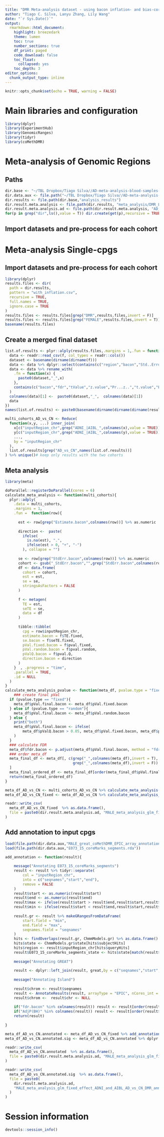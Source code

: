 ```yaml
---
title: "DMR Meta-analysis dataset - using bacon inflation- and bias-corrected P-values"
author: "Tiago C. Silva, Lanyu Zhang, Lily Wang"
date: "`r Sys.Date()`"
output:
  rmarkdown::html_document:
    highlight: breezedark
    theme: lumen
    toc: true
    number_sections: true
    df_print: paged
    code_download: false
    toc_float:
      collapsed: yes
    toc_depth: 3
editor_options:
  chunk_output_type: inline     
---
```


```r
knitr::opts_chunk$set(echo = TRUE, warning = FALSE)
```


# Main libraries and configuration

```R
library(dplyr)
library(ExperimentHub)
library(GenomicRanges)
library(tidyr)
library(coMethDMR)
```

# Meta-analysis of Genomic Regions

## Paths
```R
dir.base <- "~/TBL Dropbox/Tiago Silva//AD-meta-analysis-blood-samples-bySex//"
dir.data.aux <- file.path("~/TBL Dropbox/Tiago Silva//AD-meta-analysis-blood-samples/datasets/Aux/") 
dir.results <- file.path(dir.base,"analysis_results")
dir.result.meta.analysis <- file.path(dir.results, "meta_analysis/DMR_Logistic_regression_model/")
dir.result.meta.analysis.ad <- file.path(dir.result.meta.analysis, "AD_vs_CN/")
for(p in grep("dir",ls(),value = T)) dir.create(get(p),recursive = TRUE,showWarnings = FALSE)
```

## Import datasets and pre-process for each cohort 

# Meta-analysis Single-cpgs

## Import datasets and pre-process for each cohort 

```R
library(dplyr)
results.files <- dir(
  path = dir.results,
  pattern = "with_inflation.csv",
  recursive = TRUE,
  full.names = TRUE,
  ignore.case = TRUE
)
results.files <- results.files[grep("DMR",results.files,invert = F)]
results.files <- results.files[grep("FEMALE",results.files,invert = T)]
basename(results.files)
```

## Create a merged final dataset 
```R

list.of.results <- plyr::alply(results.files,.margins = 1,.fun = function(f){
  data <- readr::read_csv(f, col_types = readr::cols())
  dataset <- basename(dirname(dirname(f)))
  data <- data %>% dplyr::select(contains(c("region","bacon","Std..Error","fdr","tValue","z.value","Pr...z..","t.value","Error","Estimate","Pr...t..")))
  data <- data %>% rename_with(
    .fn = function(x) {
      paste0(dataset,"_",x)
    },
    contains(c("bacon","fdr","tValue","z.value","Pr...z..","t.value","Error","Estimate","Pr...t.."))
  )
  colnames(data)[1] <-  paste0(dataset,"_",  colnames(data)[1])
  data  
})
names(list.of.results) <- paste0(basename(dirname(dirname(dirname(results.files)))),"_", basename(results.files))

multi_cohorts_AD_vs_CN <- Reduce(
  function(x,y, ...) inner_join(
    x[c("inputRegion_chr",grep("ADNI_|AIBL_",colnames(x),value = TRUE))], 
    y[c("inputRegion_chr",grep("ADNI_|AIBL_",colnames(y),value = TRUE))], 
    ..., 
    by = "inputRegion_chr"
  ),
  list.of.results[grep("AD_vs_CN",names(list.of.results))]
) %>% unique()# keep only results with the two cohorts

```

## Meta analysis 
```R
library(meta)

doParallel::registerDoParallel(cores = 6)
calculate_meta_analysis <- function(multi_cohorts){
  plyr::adply(
    .data = multi_cohorts, 
    .margins = 1, 
    .fun =  function(row){
      
      est <- row[grep("Estimate.bacon",colnames(row))] %>% as.numeric
      
      direction <-  paste(
        ifelse(
          is.na(est), ".",
          ifelse(est > 0, "+", "-")
        ), collapse = "")
      
      se <- row[grep("StdErr.bacon",colnames(row))] %>% as.numeric
      cohort <- gsub("_StdErr.bacon","",grep("StdErr.bacon",colnames(row),value = T))
      df <- data.frame(
        cohort = cohort,
        est = est,
        se = se,
        stringsAsFactors = FALSE
      )
      
      f <- metagen(
        TE = est,
        seTE = se,
        data = df
      )
      
      tibble::tibble(
        cpg = row$inputRegion_chr,
        estimate.bacon = f$TE.fixed,
        se.bacon = f$seTE.fixed,
        pVal.fixed.bacon = f$pval.fixed,
        pVal.random.bacon = f$pval.random,
        pValQ.bacon = f$pval.Q,
        direction.bacon = direction
      )
    }  , .progress = "time",
    .parallel = TRUE,
    .id = NULL
  )
}
calculate_meta_analysis_pvalue <- function(meta_df, pvalue.type = "fixed"){
    ### create final pVal
  if (pvalue.type == "fixed"){
    meta_df$pVal.final.bacon <- meta_df$pVal.fixed.bacon
  } else if (pvalue.type == "random"){
    meta_df$pVal.final.bacon <- meta_df$pVal.random.bacon
  } else {
    print("both")
    meta_df$pVal.final.bacon <- ifelse(
        meta_df$pValQ.bacon > 0.05, meta_df$pVal.fixed.bacon, meta_df$pVal.random.bacon
    )
  }
  ### calculate FDR
  meta_df$fdr.bacon <- p.adjust(meta_df$pVal.final.bacon, method = "fdr")
  ### order meta_df
  meta_final_df <- meta_df[, c(grep("_",colnames(meta_df),invert = T),
                               grep("_",colnames(meta_df),invert = F))
  ]
  meta_final_ordered_df <- meta_final_df[order(meta_final_df$pVal.final.bacon),]
  return(meta_final_ordered_df)
}
```

```R
meta_df_AD_vs_CN <- multi_cohorts_AD_vs_CN %>% calculate_meta_analysis()
meta_df_AD_vs_CN_fixed <- meta_df_AD_vs_CN %>% calculate_meta_analysis_pvalue(pvalue.type = "fixed")

readr::write_csv(
  meta_df_AD_vs_CN_fixed  %>% as.data.frame(),
  file = paste0(dir.result.meta.analysis.ad, "MALE_meta_analysis_glm_fixed_effect_ADNI_and_AIBL_AD_vs_CN_DMR.csv")
)
```


## Add annotation to input cpgs
```R
load(file.path(dir.data.aux,"MALE_great_coMethDMR_EPIC_array_annotation_ADNI.rda"))
load(file.path(dir.data.aux,"E073_15_coreMarks_segments.rda"))

add_annotation <- function(result){
    
    message("Annotating E073_15_coreMarks_segments")
    result <- result %>% tidyr::separate(
        col = "inputRegion_chr",
        into = c("seqnames","start","end"),
        remove = FALSE
    )
    result$start <- as.numeric(result$start)
    result$end <- as.numeric(result$end)
    result$max <- ifelse(result$start > result$end,result$start,result$end)
    result$min <- ifelse(result$start < result$end,result$start,result$end)
    
    result.gr <- result %>% makeGRangesFromDataFrame(
        start.field = "min",
        end.field = "max",
        seqnames.field = "seqnames"
    )
    hits <- findOverlaps(result.gr, ChmmModels.gr) %>% as.data.frame()
    hits$state <- ChmmModels.gr$state[hits$subjectHits]
    hits$region <- result$inputRegion_chr[hits$queryHits]
    result$E073_15_coreMarks_segments_state <- hits$state[match(result$inputRegion_chr,hits$region)]
    
    message("Annotating GREAT")
    
    result <- dplyr::left_join(result, great,by = c("seqnames","start","end"))
    
    message("Annotating Island")
    
    result$chrom <- result$seqnames
    result <- AnnotateResults(result, arrayType = "EPIC", nCores_int = 10)
    result$chrom <-  result$chr <- NULL
    
    if("fdr.bacon" %in% colnames(result)) result <- result[order(result$fdr.bacon),]
    if("AdjP(BH)" %in% colnames(result)) result <- result[order(result$`AdjP(BH)`),]
    return(result)
    
}
```


```R
meta_df_AD_vs_CN.annotated <- meta_df_AD_vs_CN_fixed %>% add_annotation()
meta_df_AD_vs_CN.annotated.sig <- meta_df_AD_vs_CN.annotated %>% dplyr::filter(pVal.final.bacon < 0.05) 

readr::write_csv(
  meta_df_AD_vs_CN.annotated  %>% as.data.frame(),
  file = paste0(dir.result.meta.analysis.ad, "MALE_meta_analysis_glm_fixed_effect_ADNI_and_AIBL_AD_vs_CN_DMR_annotated.csv")
)

readr::write_csv(
  meta_df_AD_vs_CN.annotated.sig  %>% as.data.frame(),
  file = paste0(
    dir.result.meta.analysis.ad,
    "MALE_meta_analysis_glm_fixed_effect_ADNI_and_AIBL_AD_vs_CN_DMR_annotated_pvalue_cut_off_0_05.csv"
  )
)
```

# Session information
```R
devtools::session_info()
```

